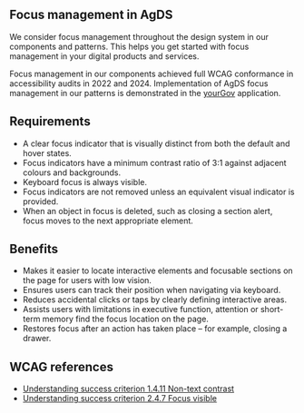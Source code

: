 ## Focus management in AgDS

We consider focus management throughout the design system in our components and patterns. This helps you get started with focus management in your digital products and services.

Focus management in our components achieved full WCAG conformance in accessibility audits in 2022 and 2024. Implementation of AgDS focus management in our patterns is demonstrated in the [yourGov](/yourgov) application.

## Requirements

- A clear focus indicator that is visually distinct from both the default and hover states.
- Focus indicators have a minimum contrast ratio of 3:1 against adjacent colours and backgrounds.
- Keyboard focus is always visible.
- Focus indicators are not removed unless an equivalent visual indicator is provided.
- When an object in focus is deleted, such as closing a section alert, focus moves to the next appropriate element.

## Benefits

- Makes it easier to locate interactive elements and focusable sections on the page for users with low vision.
- Ensures users can track their position when navigating via keyboard.
- Reduces accidental clicks or taps by clearly defining interactive areas.
- Assists users with limitations in executive function, attention or short-term memory find the focus location on the page.
- Restores focus after an action has taken place – for example, closing a drawer.

## WCAG references

- [Understanding success criterion 1.4.11 Non-text contrast](https://www.w3.org/WAI/WCAG22/Understanding/non-text-contrast.html)
- [Understanding success criterion 2.4.7 Focus visible](https://www.w3.org/WAI/WCAG22/Understanding/focus-visible.html)
